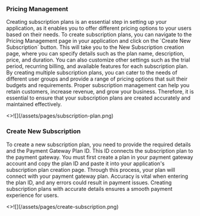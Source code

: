 ### Pricing Management


<p className="my-4">
  Creating subscription plans is an essential step in setting up your
  application, as it enables you to offer different pricing options to your
  users based on their needs. To create subscription plans, you can navigate to
  the Pricing Management page in your application and click on the `Create New
  Subscription` button. This will take you to the New Subscription creation
  page, where you can specify details such as the plan name, description, price,
  and duration. You can also customize other settings such as the trial period,
  recurring billing, and available features for each subscription plan. By
  creating multiple subscription plans, you can cater to the needs of different
  user groups and provide a range of pricing options that suit their budgets and
  requirements. Proper subscription management can help you retain customers,
  increase revenue, and grow your business. Therefore, it is essential to ensure
  that your subscription plans are created accurately and maintained
  effectively.
</p>

<Card image>
  <>![](/assets/pages/subscription-plan.png)</>
</Card>

### Create New Subscription

<p className="my-4">
  To create a new subscription plan, you need to provide the required details
  and the Payment Gateway Plan ID. This ID connects the subscription plan to the
  payment gateway. You must first create a plan in your payment gateway account
  and copy the plan ID and paste it into your application's subscription plan
  creation page. Through this process, your plan will connect with your payment
  gateway plan. Accuracy is vital when entering the plan ID, and any errors
  could result in payment issues. Creating subscription plans with accurate
  details ensures a smooth payment experience for users.
</p>

<Card image>
  <>![](/assets/pages/create-subscription.png)</>
</Card>

